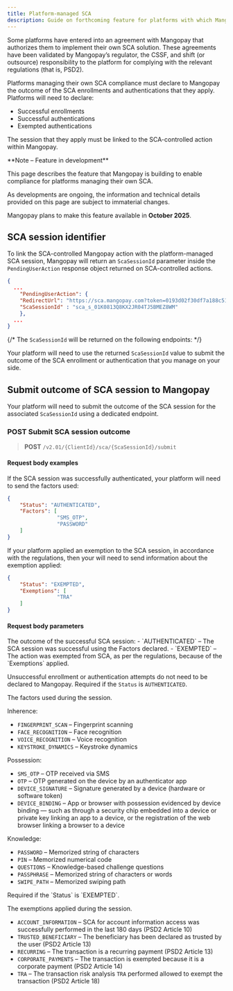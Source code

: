 ```yaml
---
title: Platform-managed SCA
description: Guide on forthcoming feature for platforms with which Mangopay has an agreement to outsource SCA compliance to the platform
---
```


Some platforms have entered into an agreement with Mangopay that authorizes them to implement their own SCA solution. These agreements have been validated by Mangopay’s regulator, the CSSF, and shift (or outsource) responsibility to the platform for complying with the relevant regulations (that is, PSD2).

Platforms managing their own SCA compliance must declare to Mangopay the outcome of the SCA enrollments and authentications that they apply. Platforms will need to declare: 

- Successful enrollments
- Successful authentications
- Exempted authentications

The session that they apply must be linked to the SCA-controlled action within Mangopay.

<Note>
**Note – Feature in development**

This page describes the feature that Mangopay is building to enable compliance for platforms managing their own SCA.

As developments are ongoing, the information and technical details provided on this page are subject to immaterial changes. 

Mangopay plans to make this feature available in **October 2025**.
</Note>

## SCA session identifier

To link the SCA-controlled Mangopay action with the platform-managed SCA session, Mangopay will return an `ScaSessionId` parameter inside the `PendingUserAction` response object returned on SCA-controlled actions.

```json
{
  ...
	"PendingUserAction": {
    "RedirectUrl": "https://sca.mangopay.com?token=0193d02f30df7a188c51cf890a191d21",
    "ScaSessionId" : "sca_s_01K0813Q8KX2JR04TJ5BMEZ8WM"
    },
  ...
}
```

{/* The `ScaSessionId` will be returned on the following endpoints: */}

Your platform will need to use the returned `ScaSessionId` value to submit the outcome of the SCA enrollment or authentication that you manage on your side.

## Submit outcome of SCA session to Mangopay

Your platform will need to submit the outcome of the SCA session for the associated `ScaSessionId` using a dedicated endpoint.

### POST Submit SCA session outcome

> **POST** `/v2.01/{ClientId}/sca/{ScaSessionId}/submit`

#### Request body examples

If the SCA session was successfully authenticated, your platform will need to send the factors used:

```json Authenticated
{
    "Status": "AUTHENTICATED",
    "Factors": [
				"SMS_OTP",
				"PASSWORD"
    ]
}
```

If your platform applied an exemption to the SCA session, in accordance with the regulations, then your will need to send information about the exemption applied: 

```json Exempted
{
    "Status": "EXEMPTED",
    "Exemptions": [
				"TRA"
    ]
}
```

#### Request body parameters

<ParamField body="Status" type="string" required>
The outcome of the successful SCA session: 
- `AUTHENTICATED` – The SCA session was successful using the Factors declared.
- `EXEMPTED` – The action was exempted from SCA, as per the regulations, because of the `Exemptions` applied.

Unsuccessful enrollment or authentication attempts do not need to be declared to Mangopay.
</ParamField>
<ParamField body="Factors" type="array (string)">
Required if the `Status` is `AUTHENTICATED`. 

The factors used during the session.

Inherence:
- `FINGERPRINT_SCAN` – Fingerprint scanning
- `FACE_RECOGNITION` – Face recognition
- `VOICE_RECOGNITION` – Voice recognition
- `KEYSTROKE_DYNAMICS` – Keystroke dynamics

Possession:
- `SMS_OTP` – OTP received via SMS
- `OTP` – OTP generated on the device by an authenticator app
- `DEVICE_SIGNATURE` – Signature generated by a device (hardware or software token)
- `DEVICE_BINDING` – App or browser with possession evidenced by device binding — such as through a security chip embedded into a device or private key linking an app to a device, or the registration of the web browser linking a browser to a device

Knowledge:
- `PASSWORD` – Memorized string of characters
- `PIN` – Memorized numerical code
- `QUESTIONS` – Knowledge-based challenge questions
- `PASSPHRASE` – Memorized string of characters or words
- `SWIPE_PATH` – Memorized swiping path
</ParamField>
<ParamField body="Exemptions" type="array (string)">
Required if the `Status` is `EXEMPTED`.

The exemptions applied during the session.
- `ACCOUNT_INFORMATION` – SCA for account information access was successfully performed in the last 180 days (PSD2 Article 10) 
- `TRUSTED_BENEFICIARY` – The beneficiary has been declared as trusted by the user (PSD2 Article 13)
- `RECURRING` – The transaction is a recurring payment (PSD2 Article 13)
- `CORPORATE_PAYMENTS` – The transaction is exempted because it is a corporate payment (PSD2 Article 14)
- `TRA` – The transaction risk analysis `TRA` performed allowed to exempt the transaction (PSD2 Article 18) 
</ParamField>